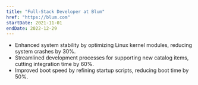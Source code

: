 ```yaml
---
title: "Full-Stack Developer at Blum"
href: "https://blum.com"
startDate: 2021-11-01
endDate: 2022-12-29
---
```


- Enhanced system stability by optimizing Linux kernel modules, reducing system crashes by 30%.
- Streamlined development processes for supporting new catalog items, cutting integration time by 60%.
- Improved boot speed by refining startup scripts, reducing boot time by 50%.
